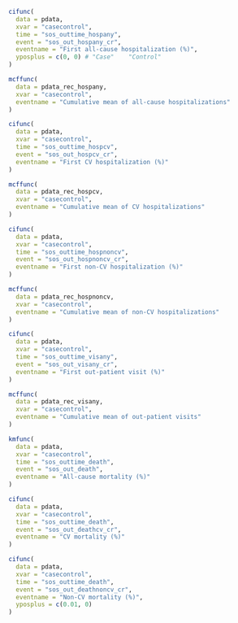 ```r
cifunc(
  data = pdata,
  xvar = "casecontrol",
  time = "sos_outtime_hospany",
  event = "sos_out_hospany_cr",
  eventname = "First all-cause hospitalization (%)",
  yposplus = c(0, 0) # "Case"    "Control"
)
```

```r
mcffunc(
  data = pdata_rec_hospany,
  xvar = "casecontrol",
  eventname = "Cumulative mean of all-cause hospitalizations"
)
```

```r
cifunc(
  data = pdata,
  xvar = "casecontrol",
  time = "sos_outtime_hospcv",
  event = "sos_out_hospcv_cr",
  eventname = "First CV hospitalization (%)"
)
```

```r
mcffunc(
  data = pdata_rec_hospcv,
  xvar = "casecontrol",
  eventname = "Cumulative mean of CV hospitalizations"
)
```

```r
cifunc(
  data = pdata,
  xvar = "casecontrol",
  time = "sos_outtime_hospnoncv",
  event = "sos_out_hospnoncv_cr",
  eventname = "First non-CV hospitalization (%)"
)
```

```r
mcffunc(
  data = pdata_rec_hospnoncv,
  xvar = "casecontrol",
  eventname = "Cumulative mean of non-CV hospitalizations"
)
```

```r
cifunc(
  data = pdata,
  xvar = "casecontrol",
  time = "sos_outtime_visany",
  event = "sos_out_visany_cr",
  eventname = "First out-patient visit (%)"
)
```

```r
mcffunc(
  data = pdata_rec_visany,
  xvar = "casecontrol",
  eventname = "Cumulative mean of out-patient visits"
)
```

```r
kmfunc(
  data = pdata,
  xvar = "casecontrol",
  time = "sos_outtime_death",
  event = "sos_out_death",
  eventname = "All-cause mortality (%)"
)
```

```r
cifunc(
  data = pdata,
  xvar = "casecontrol",
  time = "sos_outtime_death",
  event = "sos_out_deathcv_cr",
  eventname = "CV mortality (%)"
)
```

```r
cifunc(
  data = pdata,
  xvar = "casecontrol",
  time = "sos_outtime_death",
  event = "sos_out_deathnoncv_cr",
  eventname = "Non-CV mortality (%)",
  yposplus = c(0.01, 0)
)
```
